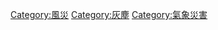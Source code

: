 {{catmore}}

[[Category:風災|Category:風災]]
[[Category:灰塵|Category:灰塵]]
[[Category:氣象災害|Category:氣象災害]]